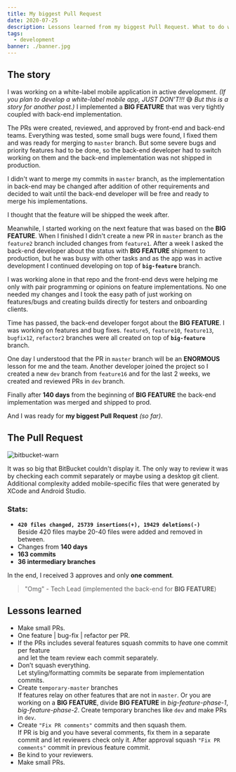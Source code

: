 ```yaml
---
title: My biggest Pull Request
date: 2020-07-25
description: Lessons learned from my biggest Pull Request. What to do when the Pull Request is too big?!
tags:
  - development
banner: ./banner.jpg
---
```


## The story

I was working on a white-label mobile application in active development.
_(If you plan to develop a white-label mobile app, JUST DON'T!!!_ 😅 _But this is a story for another post.)_
I implemented a **BIG FEATURE** that was very tightly coupled with back-end implementation.

The PRs were created, reviewed, and approved by front-end and back-end teams.
Everything was tested, some small bugs were found, I fixed them and was ready for merging to `master` branch.
But some severe bugs and priority features had to be done,
so the back-end developer had to switch working on them and the back-end implementation was not shipped in production.

I didn't want to merge my commits in `master` branch,
as the implementation in back-end may be changed after addition of other requirements
and decided to wait until the back-end developer will be free and ready to merge his implementations.

I thought that the feature will be shipped the week after.

Meanwhile, I started working on the next feature that was based on the **BIG FEATURE**.
When I finished I didn't create a new PR in `master` branch as the `feature2` branch included changes from `feature1`.
After a week I asked the back-end developer about the status with **BIG FEATURE** shipment to production,
but he was busy with other tasks and as the app was in active development I continued developing on top of **`big-feature`** branch.

I was working alone in that repo and the front-end devs were helping me only with pair programming or opinions on feature implementations.
No one needed my changes and I took the easy path of just working on features/bugs and creating builds directly for testers and onboarding clients.

Time has passed, the back-end developer forgot about the **BIG FEATURE**.
I was working on features and bug fixes.
`feature5`, `feature10`, `feature13`, `bugfix12`, `refactor2` branches were all created on top of **`big-feature`** branch.

One day I understood that the PR in `master` branch will be an **ENORMOUS** lesson for me and the team.
Another developer joined the project so I created a new `dev` branch from `feature16` and for the last 2 weeks, we created and reviewed PRs in `dev` branch.

Finally after **140 days** from the beginning of **BIG FEATURE** the back-end implementation was merged and shipped to prod.

And I was ready for **my biggest Pull Request** _(so far)_.

## The Pull Request

![bitbucket-warn](bitbucket-warn.png)

It was so big that BitBucket couldn't display it. The only way to review it was by checking each commit separately or maybe using a desktop git client.
Additional complexity added mobile-specific files that were generated by XCode and Android Studio.

### Stats:
- **`420 files changed, 25739 insertions(+), 19429 deletions(-)`** <br/>
Beside 420 files maybe 20-40 files were added and removed in between. <br/>
- Changes from **140 days** <br/>
- **163 commits** <br/>
- **36 intermediary branches**

In the end, I received 3 approves and only **one comment**.

> "Omg" - Tech Lead (implemented the back-end for **BIG FEATURE**)

## Lessons learned

- Make small PRs.
- One feature | bug-fix | refactor per PR.
- If the PRs includes several features squash commits to have one commit per feature <br/>
  and let the team review each commit separately.
- Don’t squash everything. <br/>
Let styling/formatting commits be separate from implementation commits.
- Create `temporary-master` branches <br/>
If features relay on other features that are not in `master`.
Or you are working on a **BIG FEATURE**, divide **BIG FEATURE** in _big-feature-phase-1_, _big-feature-phase-2_.
Create temporary branches like `dev` and make PRs in `dev`.
- Create `"Fix PR comments"` commits and then squash them. <br/>
If PR is big and you have several comments, fix them in a separate commit and let reviewers check only it.
After approval squash `"Fix PR comments"` commit in previous feature commit.
- Be kind to your reviewers.
- Make small PRs.
